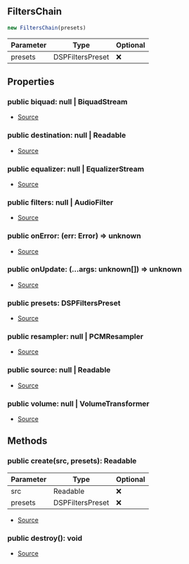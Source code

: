 ## FiltersChain


```typescript
new FiltersChain(presets)
```
| Parameter | Type | Optional |
| ----------- | ----------- | ----------- |
| presets | DSPFiltersPreset | ❌ |


## Properties
### public biquad: null \| BiquadStream
- [Source](https://github.com/Androz2091/discord-player/blob/97a849a/packages/equalizer/src/FiltersChainBuilder.ts#L18)
### public destination: null \| Readable
- [Source](https://github.com/Androz2091/discord-player/blob/97a849a/packages/equalizer/src/FiltersChainBuilder.ts#L21)
### public equalizer: null \| EqualizerStream
- [Source](https://github.com/Androz2091/discord-player/blob/97a849a/packages/equalizer/src/FiltersChainBuilder.ts#L16)
### public filters: null \| AudioFilter
- [Source](https://github.com/Androz2091/discord-player/blob/97a849a/packages/equalizer/src/FiltersChainBuilder.ts#L17)
### public onError: (err: Error) => unknown
- [Source](https://github.com/Androz2091/discord-player/blob/97a849a/packages/equalizer/src/FiltersChainBuilder.ts#L24)
### public onUpdate: (...args: unknown\[]) => unknown
- [Source](https://github.com/Androz2091/discord-player/blob/97a849a/packages/equalizer/src/FiltersChainBuilder.ts#L23)
### public presets: DSPFiltersPreset
- [Source](https://github.com/Androz2091/discord-player/blob/97a849a/packages/equalizer/src/FiltersChainBuilder.ts#L26)
### public resampler: null \| PCMResampler
- [Source](https://github.com/Androz2091/discord-player/blob/97a849a/packages/equalizer/src/FiltersChainBuilder.ts#L20)
### public source: null \| Readable
- [Source](https://github.com/Androz2091/discord-player/blob/97a849a/packages/equalizer/src/FiltersChainBuilder.ts#L22)
### public volume: null \| VolumeTransformer
- [Source](https://github.com/Androz2091/discord-player/blob/97a849a/packages/equalizer/src/FiltersChainBuilder.ts#L19)

## Methods
### public create(src, presets): Readable
| Parameter | Type | Optional |
| ----------- | ----------- | ----------- |
| src | Readable | ❌ |
| presets | DSPFiltersPreset | ❌ |


- [Source](https://github.com/Androz2091/discord-player/blob/97a849a/packages/equalizer/src/FiltersChainBuilder.ts#L28)
### public destroy(): void
- [Source](https://github.com/Androz2091/discord-player/blob/97a849a/packages/equalizer/src/FiltersChainBuilder.ts#L64)